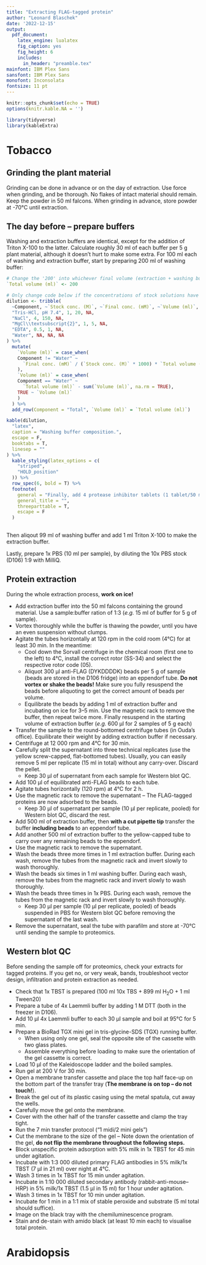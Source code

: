 ```yaml
---
title: "Extracting FLAG-tagged protein"
author: "Leonard Blaschek"
date: '2022-12-15'
output: 
  pdf_document:
    latex_engine: lualatex
    fig_caption: yes
    fig_height: 6
    includes:
      in_header: "preamble.tex"
mainfont: IBM Plex Sans
sansfont: IBM Plex Sans
monofont: Inconsolata
fontsize: 11 pt
---
```


```r
knitr::opts_chunk$set(echo = TRUE)
options(knitr.kable.NA = '')

library(tidyverse)
library(kableExtra)
```

# Tobacco

## Grinding the plant material

Grinding can be done in advance or on the day of extraction. Use force when grinding, and be thorough. No flakes of intact material should remain. Keep the powder in 50 ml falcons. When grinding in advance, store powder at -70°C until extraction.

## The day before -- prepare buffers

Washing and extraction buffers are identical, except for the addition of Triton X-100 to the latter. Calculate roughly 30 ml of each buffer per 5 g plant material, although it doesn't hurt to make some extra. For 100 ml each of washing and extraction buffer, start by preparing 200 ml of washing buffer:

```r
# Change the '200' into whichever final volume (extraction + washing buffer) you want to prepare
`Total volume (ml)` <- 200

# Only change code below if the concentrations of stock solutions have changed
dilution <- tribble(
  ~Component, ~`Stock conc. (M)`, ~`Final conc. (mM)`, ~`Volume (ml)`,
  "Tris-HCl, pH 7.4", 1, 20, NA,
  "NaCl", 4, 150, NA,
  "MgCl\\textsubscript{2}", 1, 5, NA,
  "EDTA", 0.5, 1, NA,
  "Water", NA, NA, NA
) %>%
  mutate(
    `Volume (ml)` = case_when(
    Component != "Water" ~
      `Final conc. (mM)` / (`Stock conc. (M)` * 1000) * `Total volume (ml)`
    ),
    `Volume (ml)` = case_when(
    Component == "Water" ~
      `Total volume (ml)` - sum(`Volume (ml)`, na.rm = TRUE),
    TRUE ~ `Volume (ml)`
    )
  ) %>% 
  add_row(Component = "Total", `Volume (ml)` = `Total volume (ml)`)

kable(dilution,
  "latex",
  caption = "Washing buffer composition.",
  escape = F,
  booktabs = T,
  linesep = ""
) %>%
  kable_styling(latex_options = c(
    "striped",
    "HOLD_position"
  )) %>% 
  row_spec(6, bold = T) %>%
  footnote(
    general = "Finally, add 4 protease inhibitor tablets (1 tablet/50 ml) and stir until dissolved",
    general_title = "",
    threeparttable = T,
    escape = F
  )
  
```

Then aliqout 99 ml of washing buffer and add 1 ml Triton X-100 to make the extraction buffer.

Lastly, prepare 1x PBS (10 ml per sample), by diluting the 10x PBS stock (D106) 1:9 with MilliQ.

\newpage

## Protein extraction

During the whole extraction process, **work on ice!**

- Add extraction buffer into the 50 ml falcons containing the ground material. Use a sample:buffer ration of 1:3 (*e.g.* 15 ml of buffer for 5 g of sample).
- Vortex thoroughly while the buffer is thawing the powder, until you have an even suspension without clumps.
- Agitate the tubes horizontally at 120 rpm in the cold room (4°C) for at least 30 min. In the meantime:
    - Cool down the Sorvall centrifuge in the chemical room (first one to the left) to 4°C, install the correct rotor (SS-34) and select the respective rotor code (05).
    - Aliquot 300 µl anti-FLAG (DYKDDDDK) beads per 5 g of sample (beads are stored in the D106 fridge) into an eppendorf tube. **Do not vortex or shake the beads!** Make sure you fully resuspend the beads before aliquoting to get the correct amount of beads per volume.
    - Equilibrate the beads by adding 1 ml of extraction buffer and incubating on ice for 3--5 min. Use the magnetic rack to remove the buffer, then repeat twice more. Finally resuspend in the starting volume of extraction buffer (*e.g.* 600 µl for 2 samples of 5 g each)
- Transfer the sample to the round-bottomed centrifuge tubes (in Ouda's office). Equilibrate their weight by adding extraction buffer if necessary.
- Centrifuge at 12 000 rpm and 4°C for 30 min.
- Carefully split the supernatant into three technical replicates (use the yellow screw-capped, flat-bottomed tubes). Usually, you can easily remove 5 ml per replicate (15 ml in total) without any carry-over. Discard the pellet.
    - Keep 30 µl of supernatant from each sample for Western blot QC.
- Add 100 µl of equilibrated anti-FLAG beads to each tube.
- Agitate tubes horizontally (120 rpm) at 4°C for 2 h.
- Use the magnetic rack to remove the supernatant -- The FLAG-tagged proteins are now adsorbed to the beads.
    - Keep 30 µl of supernatant per sample (10 µl per replicate, pooled) for Western blot QC, discard the rest.
- Add 500 ml of extraction buffer, then **with a cut pipette tip** transfer the buffer **including beads** to an eppendorf tube.
- Add another 500 ml of extraction buffer to the yellow-capped tube to carry over any remaining beads to the eppendorf.
- Use the magnetic rack to remove the supernatant.
- Wash the beads three more times in 1 ml extraction buffer. During each wash, remove the tubes from the magnetic rack and invert slowly to wash thoroughly.
- Wash the beads six times in 1 ml washing buffer. During each wash, remove the tubes from the magnetic rack and invert slowly to wash thoroughly.
- Wash the beads three times in 1x PBS. During each wash, remove the tubes from the magnetic rack and invert slowly to wash thoroughly.
    - Keep 30 µl per sample (10 µl per replicate, pooled) of beads suspended in PBS for Western blot QC before removing the supernatant of the last wash.
- Remove the supernatant, seal the tube with parafilm and store at -70°C until sending the sample to proteomics.

\newpage

## Western blot QC

Before sending the sample off for proteomics, check your extracts for tagged proteins. If you get no, or very weak, bands, troubleshoot vector design, infiltration and protein extraction as needed.

- Check that 1x TBST is prepared (100 ml 10x TBS + 899 ml H~2~O + 1 ml Tween20)
- Prepare a tube of 4x Laemmli buffer by adding 1 M DTT (both in the freezer in D106).
- Add 10 µl 4x Laemmli buffer to each 30 µl sample and boil at 95°C for 5 min.
- Prepare a BioRad TGX mini gel in tris-glycine-SDS (TGX) running buffer.
    - When using only one gel, seal the opposite site of the cassette with two glass plates.
    - Assemble everything before loading to make sure the orientation of the gel cassette is correct.
- Load 10 µl of the Kaleidoscope ladder and the boiled samples.
- Run gel at 200 V for 30 min.
- Open a membrane transfer cassette and place the top half face-up on the bottom part of the transfer tray (**The membrane is on top -- do not touch!**).
- Break the gel out of its plastic casing using the metal spatula, cut away the wells.
- Carefully move the gel onto the membrane.
- Cover with the other half of the transfer cassette and clamp the tray tight.
- Run the 7 min transfer protocol ("1 midi/2 mini gels")
- Cut the membrane to the size of the gel -- Note down the orientation of the gel, **do not flip the membrane throughout the following steps.**
- Block unspecific protein adsorption with 5% milk in 1x TBST for 45 min under agitation.
- Incubate with 1:3 000 diluted primary FLAG antibodies in 5% milk/1x TBST (7 µl in 21 ml) over night at 4°C.
- Wash 3 times in 1x TBST for 15 min under agitation.
- Incubate in 1:10 000 diluted secondary antibody (rabbit-anti-mouse–HRP) in 5% milk/1x TBST (1.5 µl in 15 ml)
for 1 hour under agitation.
- Wash 3 times in 1x TBST for 10 min under agitation.
- Incubate for 1 min in a 1:1 mix of stable peroxide and substrate (5 ml total should suffice).
- Image on the black tray with the chemiluminescence program.
- Stain and de-stain with amido black (at least 10 min each) to visualise total protein.

\newpage

# Arabidopsis


